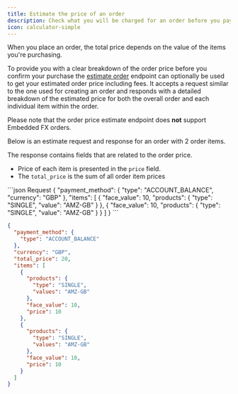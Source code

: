 ```yaml
---
title: Estimate the price of an order
description: Check what you will be charged for an order before you pay
icon: calculator-simple
---
```


When you place an order, the total price depends on the value of the items you're purchasing.

To provide you with a clear breakdown of the order price before you confirm your purchase the [estimate order](/reference/2024-02-05/endpoint/orders/estimate) endpoint can optionally be used to get your estimated order price including fees. It accepts a request similar to the one used for creating an order and responds with a detailed breakdown of the estimated price for both the overall order and each individual item within the order.

<Note>Please note that the order price estimate endpoint does **not** support Embedded FX orders.</Note>

Below is an estimate request and response for an order with 2 order items.

The response contains fields that are related to the order price.

- Price of each item is presented in the `price` field.
- The `total_price` is the sum of all order item prices


<CodeGroup>
```json Request
{
  "payment_method": {
    "type": "ACCOUNT_BALANCE",
    "currency": "GBP"
  },
  "items": [
    {
      "face_value": 10,
      "products": {
        "type": "SINGLE",
        "value": "AMZ-GB"
      }
    },
    {
      "face_value": 10,
      "products": {
        "type": "SINGLE",
        "value": "AMZ-GB"
      }
    }
  ]
}
```

```json Response {6,13-14,21-22}
{
  "payment_method": {
    "type": "ACCOUNT_BALANCE"
  },
  "currency": "GBP",
  "total_price": 20,
  "items": [
    {
      "products": {
        "type": "SINGLE",
        "values": "AMZ-GB"
      },
      "face_value": 10,
      "price": 10
    },
    {
      "products": {
        "type": "SINGLE",
        "values": "AMZ-GB"
      },
      "face_value": 10,
      "price": 10
    }
  ]
}
```
</CodeGroup>
